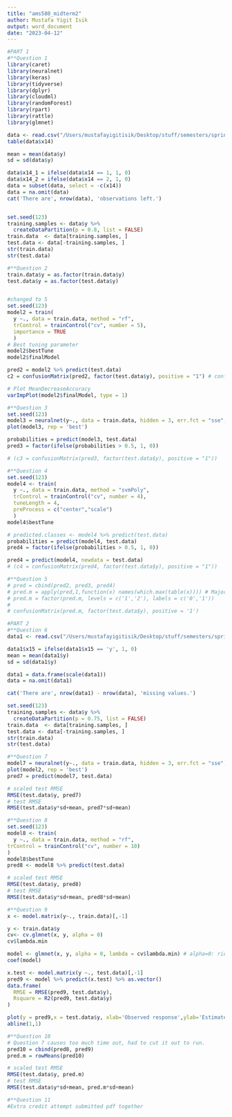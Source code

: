 ```yaml
---
title: "ams580_midterm2"
author: Mustafa Yigit Isik
output: word_document
date: "2023-04-12"
---
```

```r
#PART 1
#**Question 1
library(caret)
library(neuralnet)
library(keras)
library(tidyverse)
library(dplyr)
library(cloudml)
library(randomForest)
library(rpart)
library(rattle)
library(glmnet)

data <- read.csv("/Users/mustafayigitisik/Desktop/stuff/semesters/spring 2023/ams 580/midterm2/Puzzle2.csv")
table(data$x14)

mean = mean(data$y)
sd = sd(data$y)

data$x14_1 = ifelse(data$x14 == 1, 1, 0)
data$x14_2 = ifelse(data$x14 == 2, 1, 0)
data = subset(data, select = -c(x14))
data = na.omit(data)
cat('There are', nrow(data), 'observations left.')


set.seed(123)
training.samples <- data$y %>%
  createDataPartition(p = 0.8, list = FALSE)
train.data  <- data[training.samples, ]
test.data <- data[-training.samples, ]
str(train.data)
str(test.data)
```


```r
#**Question 2
train.data$y = as.factor(train.data$y)
test.data$y = as.factor(test.data$y)


#changed to 5
set.seed(123)
model2 = train(
  y ~., data = train.data, method = "rf",
  trControl = trainControl("cv", number = 5),
  importance = TRUE
  )
# Best tuning parameter
model2$bestTune
model2$finalModel

pred2 = model2 %>% predict(test.data)
c2 = confusionMatrix(pred2, factor(test.data$y), positive = "1") # confusion matrix

# Plot MeanDecreaseAccuracy
varImpPlot(model2$finalModel, type = 1)
```

```r
#**Question 3
set.seed(123)
model3 = neuralnet(y~., data = train.data, hidden = 3, err.fct = "sse",act.fct = "logistic", linear.output = F, stepmax = 1e7)
plot(model3, rep = 'best')

probabilities = predict(model3, test.data)
pred3 = factor(ifelse(probabilities > 0.5, 1, 0))

# (c3 = confusionMatrix(pred3, factor(test.data$y), positive = "1"))
```

```r
#**Question 4
set.seed(123)
model4 <- train(
  y ~., data = train.data, method = "svmPoly",
  trControl = trainControl("cv", number = 4),
  tuneLength = 4,
  preProcess = c("center","scale")
  )
model4$bestTune

# predicted.classes <- model4 %>% predict(test.data)
probabilities = predict(model4, test.data)
pred4 = factor(ifelse(probabilities > 0.5, 1, 0))

pred4 = predict(model4, newdata = test.data)
# (c4 = confusionMatrix(pred4, factor(test.data$y), positive = "1"))
```

```r
#**Question 5
# pred = cbind(pred2, pred3, pred4)
# pred.m = apply(pred,1,function(x) names(which.max(table(x)))) # Majority vote
# pred.m = factor(pred.m, levels = c('1','2'), labels = c('0','1'))
# 
# confusionMatrix(pred.m, factor(test.data$y), positive = '1')
```


```r
#PART 2
#**Question 6
data1 <- read.csv("/Users/mustafayigitisik/Desktop/stuff/semesters/spring 2023/ams 580/midterm2/Maze2.csv")

data1$x15 = ifelse(data1$x15 == 'y', 1, 0)
mean = mean(data1$y)
sd = sd(data1$y)

data1 = data.frame(scale(data1))
data = na.omit(data1)

cat('There are', nrow(data1) - nrow(data), 'missing values.')

set.seed(123)
training.samples <- data$y %>%
  createDataPartition(p = 0.75, list = FALSE)
train.data  <- data[training.samples, ]
test.data <- data[-training.samples, ]
str(train.data)
str(test.data)
```

```r
#**Question 7
model7 = neuralnet(y~., data = train.data, hidden = 3, err.fct = "sse", linear.output = T, stepmax = 1e7)
plot(model2, rep = 'best')
pred7 = predict(model7, test.data)

# scaled test RMSE
RMSE(test.data$y, pred7)
# test RMSE
RMSE(test.data$y*sd+mean, pred7*sd+mean)
```
```r
#**Question 8
set.seed(123)
model8 <- train(
  y ~., data = train.data, method = "rf",
trControl = trainControl("cv", number = 10)
)
model8$bestTune
pred8 <- model8 %>% predict(test.data)

# scaled test RMSE
RMSE(test.data$y, pred8)
# test RMSE
RMSE(test.data$y*sd+mean, pred8*sd+mean)
```

```r
#**Question 9
x <- model.matrix(y~., train.data)[,-1] 

y <- train.data$y
cv<- cv.glmnet(x, y, alpha = 0)
cv$lambda.min

model <- glmnet(x, y, alpha = 0, lambda = cv$lambda.min) # alpha=0: ridge
coef(model)

x.test <- model.matrix(y ~., test.data)[,-1]
pred9 <- model %>% predict(x.test) %>% as.vector()
data.frame(
  RMSE = RMSE(pred9, test.data$y),
  Rsquare = R2(pred9, test.data$y)
)

plot(y = pred9,x = test.data$y, xlab='Observed response',ylab='Estimated response')
abline(1,1)
```

```r
#**Question 10
# Question 7 causes too much time out, had to cut it out to run.
pred10 = cbind(pred8, pred9)
pred.m = rowMeans(pred10)

# scaled test RMSE
RMSE(test.data$y, pred.m)
# test RMSE
RMSE(test.data$y*sd+mean, pred.m*sd+mean)
```

```r
#**Question 11
#Extra credit attempt submitted pdf together
```
